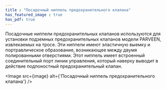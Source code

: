 ```yaml
---
title : "Посадочный ниппель предохранительного клапана"
has_featured_image : true
has_pdf: true
---
```


Посадочные ниппели предохранительных клапанов используются для установки подземных предохранительных клапанов модели PARVEEN, извлекаемых на тросе. Эти ниппели имеют эластичную выемку и портравлическое образование, возникающее между двумя полированными отверстиями. Этот ниппель имеет встроенный соединительный порт линии управления, который наверху выводит в действие подпоностный предохранительный клапан.


<Image src={image} alt={'Посадочный ниппель предохранительного клапана'} />
